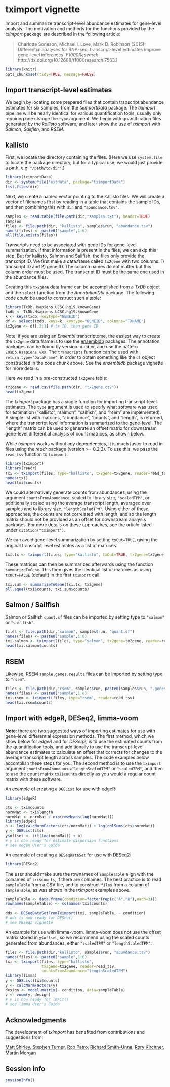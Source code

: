 <!--
%\VignetteEngine{knitr}
%\VignetteIndexEntry{tximport}
-->

# tximport vignette

Import and summarize transcript-level abundance estimates for
gene-level analysis. The motivation and methods for the functions
provided by the *tximport* package are described in the following
article:

> Charlotte Soneson, Michael I. Love, Mark D. Robinson (2015):
> Differential analyses for RNA-seq: transcript-level estimates
> improve gene-level inferences. *F1000Research*
> http://dx.doi.org/10.12688/f1000research.7563.1

```r
library(knitr)
opts_chunk$set(tidy=TRUE, message=FALSE)
```

## Import transcript-level estimates

We begin by locating some prepared files that contain
transcript abundance estimates for six samples, from the
*tximportData* package. The *tximport* pipeline will be nearly
identical for various quantification tools, usually only
requiring one change the `type` argument.
We begin with quantification files generated by the *kallisto*
software, and later show the use of *tximport*
with *Salmon*, *Sailfish*, and *RSEM*.

## kallisto

First, we locate the directory containing the files. (Here we use
`system.file` to locate the package directory, but for a typical use,
we would just provide a path, e.g. `"/path/to/dir"`.)

```r
library(tximportData)
dir <- system.file("extdata", package="tximportData")
list.files(dir)
```

Next, we create a named vector pointing to the kallisto files. We will
create a vector of filenames first by reading in a table that contains
the sample IDs, and then combining this with `dir` and
`"abundance.tsv"`.

```r
samples <- read.table(file.path(dir,"samples.txt"), header=TRUE)
samples
files <- file.path(dir, "kallisto", samples$run, "abundance.tsv")
names(files) <- paste0("sample",1:6)
all(file.exists(files))
```

Transcripts need to be associated with gene IDs for gene-level
summarization. If that information is present in the files, we can
skip this step. But for kallisto, Salmon and Sailfish, the files only
provide the transcript ID.  We first make a data.frame called
`tx2gene` with two columns: 1) transcript ID and 2) gene ID. The column names do not
matter but this column order must be used.  The transcript ID must be
the same one used in the abundance files. 

Creating this `tx2gene` data.frame can be accomplished from a *TxDb* object
and the `select` function from the *AnnotationDbi* package. The
following code could be used to construct such a table:

```r
library(TxDb.Hsapiens.UCSC.hg19.knownGene)
txdb <- TxDb.Hsapiens.UCSC.hg19.knownGene
k <- keys(txdb, keytype="GENEID")
df <- select(txdb, keys=k, keytype="GENEID", columns="TXNAME")
tx2gene <- df[,2:1] # tx ID, then gene ID
```

Note: if you are using an *Ensembl* transcriptome, the easiest way to
create the `tx2gene` data.frame is to use the
[ensembldb](http://bioconductor.org/packages/ensembldb) packages.
The annotation packages can be found by version number, and use
the pattern `EnsDb.Hsapiens.vXX`. The `transcripts` function can
be used with `return.type="DataFrame"`, in order to obtain
something like the `df` object constructed in the code chunk above.
See the *ensembldb* package vignette for more details.

Here we read in a pre-constructed `tx2gene` table:

```r
tx2gene <- read.csv(file.path(dir, "tx2gene.csv"))
head(tx2gene)
```

The *tximport* package has a single function for importing
transcript-level estimates.  The `type` argument is used to specify
what software was used for estimation ("kallisto", "salmon",
"sailfish", and "rsem" are implemented).  A simple list with
matrices, "abundance", "counts", and "length", is returned, where the
transcript level information is summarized to the gene-level.  The
"length" matrix can be used to generate an offset matrix for
downstream gene-level differential analysis of count matrices, as
shown below.

While *tximport* works without any dependencies, it is much faster to
read in files using the *readr* package (version >= 0.2.2).
To use this, we pass the `read_tsv` function to `tximport`.

```r
library(tximport)
library(readr)
txi <- tximport(files, type="kallisto", tx2gene=tx2gene, reader=read_tsv)
names(txi)
head(txi$counts)
```

We could alternatively generate counts from abundances, using the
argument `countsFromAbundance`, scaled to library size, `"scaledTPM"`,
or additionally scaled using the average transcript length, averaged
over samples and to library size, `"lengthScaledTPM"`.  Using either
of these approaches, the counts are not correlated with length, and so
the length matrix should not be provided as an offset for
downstream analysis packages. For more details on these approaches,
see the article listed under `citation("tximport")`.

We can avoid gene-level summarization by setting `txOut=TRUE`, giving
the original transcript level estimates as a list of matrices.

```r
txi.tx <- tximport(files, type="kallisto", txOut=TRUE, tx2gene=tx2gene, reader=read_tsv)
```

These matrices can then be summarized afterwards using the function
`summarizeToGene`. This then gives the identical list of matrices as using
`txOut=FALSE` (default) in the first `tximport` call.

```r
txi.sum <- summarizeToGene(txi.tx, tx2gene)
all.equal(txi$counts, txi.sum$counts)
```

## Salmon / Sailfish

Salmon or Sailfish `quant.sf` files can be imported by setting type to
`"salmon"` or `"sailfish"`.

```r
files <- file.path(dir,"salmon", samples$run, "quant.sf")
names(files) <- paste0("sample",1:6)
txi.salmon <- tximport(files, type="salmon", tx2gene=tx2gene, reader=read_tsv)
head(txi.salmon$counts)
```

## RSEM

Likewise, RSEM `sample.genes.results` files can be imported by setting
type to `"rsem"`.

```r
files <- file.path(dir,"rsem", samples$run, paste0(samples$run, ".genes.results"))
names(files) <- paste0("sample",1:6)
txi.rsem <- tximport(files, type="rsem", reader=read_tsv)
head(txi.rsem$counts)
```

## Import with edgeR, DESeq2, limma-voom

**Note**: there are two suggested ways of importing estimates for use
with gene-level differential expression methods. The first method,
which we show below for *edgeR* and for *DESeq2*, is to use the
estimated counts from the quantification tools, and additionally to
use the transcript-level abundance estimates to calculate an offset
that corrects for changes to the average transcript length across
samples.  The code examples below accomplish these steps for you.  The
second method is to use the `tximport` argument
`countsFromAbundance="lengthScaledTPM"` or `"scaledTPM"`, and then to
use the count matrix `txi$counts` directly as you would a regular
count matrix with these software.

An example of creating a `DGEList` for use with edgeR:

```r
library(edgeR)
```

```r
cts <- txi$counts
normMat <- txi$length
normMat <- normMat / exp(rowMeans(log(normMat)))
library(edgeR)
o <- log(calcNormFactors(cts/normMat)) + log(colSums(cts/normMat))
y <- DGEList(cts)
y$offset <- t(t(log(normMat)) + o)
# y is now ready for estimate dispersion functions
# see edgeR User's Guide
```

An example of creating a `DESeqDataSet` for use with DESeq2:

```r
library(DESeq2)
```

The user should make sure the rownames of `sampleTable` align with the
colnames of `txi$counts`, if there are colnames. The best practice is
to read `sampleTable` from a CSV file, and to construct `files` from a
column of `sampleTable`, as was shown in the *tximport* examples above.

```r
sampleTable <- data.frame(condition=factor(rep(c("A","B"),each=3)))
rownames(sampleTable) <- colnames(txi$counts)
```

```r
dds <- DESeqDataSetFromTximport(txi, sampleTable, ~ condition)
# dds is now ready for DESeq()
# see DESeq2 vignette
```

An example for use with limma-voom. limma-voom does not use the offset
matrix stored in `y$offset`, so we recommend using the scaled counts
generated from abundances, either `"scaledTPM"` or
`"lengthScaledTPM"`:

```r
files <- file.path(dir,"kallisto", samples$run, "abundance.tsv")
names(files) <- paste0("sample",1:6)
txi <- tximport(files, type="kallisto",
                tx2gene=tx2gene, reader=read_tsv,
                countsFromAbundance="lengthScaledTPM")
library(limma)
y <- DGEList(txi$counts)
y <- calcNormFactors(y)
design <- model.matrix(~ condition, data=sampleTable)
v <- voom(y, design)
# v is now ready for lmFit()
# see limma User's Guide
```

## Acknowledgments

The development of *tximport* has benefited from contributions and
suggestions from:

[Matt Shirley](https://twitter.com/mdshw5),
[Stephen Turner](https://twitter.com/genetics_blog),
[Rob Patro](https://twitter.com/nomad421),
[Richard Smith-Unna](https://twitter.com/blahah404),
[Rory Kirchner](https://twitter.com/RoryKirchner),
[Martin Morgan](https://twitter.com/mt_morgan)

## Session info

```r
sessionInfo()
```
